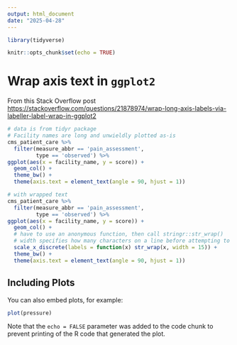 ```yaml
---
output: html_document
date: "2025-04-28"
---
```


```r
library(tidyverse)

knitr::opts_chunk$set(echo = TRUE)
```

# Wrap axis text in `ggplot2`

From this Stack Overflow post <https://stackoverflow.com/questions/21878974/wrap-long-axis-labels-via-labeller-label-wrap-in-ggplot2>

```r
# data is from tidyr package
# Facility names are long and unwieldly plotted as-is
cms_patient_care %>% 
  filter(measure_abbr == 'pain_assessment',
         type == 'observed') %>% 
ggplot(aes(x = facility_name, y = score)) +
  geom_col() +
  theme_bw() +
  theme(axis.text = element_text(angle = 90, hjust = 1))

# with wrapped text
cms_patient_care %>% 
  filter(measure_abbr == 'pain_assessment',
         type == 'observed') %>% 
ggplot(aes(x = facility_name, y = score)) +
  geom_col() +
  # have to use an anonymous function, then call stringr::str_wrap()
  # width specifies how many characters on a line before attempting to wrap
  scale_x_discrete(labels = function(x) str_wrap(x, width = 15)) +
  theme_bw() +
  theme(axis.text = element_text(angle = 90, hjust = 1))
```

## Including Plots

You can also embed plots, for example:

```r
plot(pressure)
```

Note that the `echo = FALSE` parameter was added to the code chunk to prevent printing of the R code that generated the plot.
